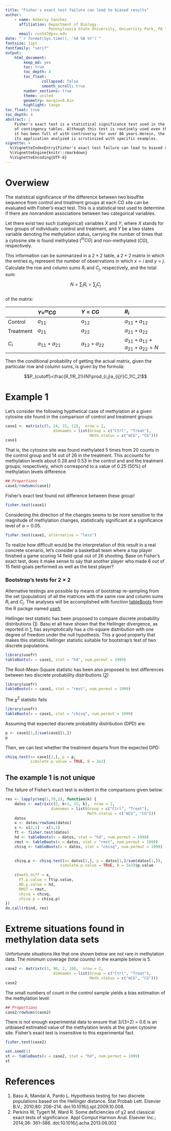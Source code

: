 ```yaml
---
title: "Fisher's exact test failure can lead to biased results"
author: 
    - name: Robersy Sanchez
      affiliation: Department of Biology.
                   Pennsylvania State University, University Park, PA 16802
      email: rus547@psu.edu
date: "`r format(Sys.time(), '%d %B %Y')`"
fontsize: 11pt
fontfamily: "serif"
output:
    html_document:
        keep_md: yes
        toc: true
        toc_depth: 4
        toc_float: 
                collapsed: false
                smooth_scroll: true
        number_sections: true
        theme: united 
        geometry: margin=0.8in
        highlight: tango
toc_float: true
toc_depth: 4
abstract: |
    Fisher's exact test is a statistical significance test used in the analysis
    of contingency tables. Although this test is routinely used even though,
    it has been full of with controversy for over 80 years.Herein, the case of 
    its application analyzed is scrutinized with specific examples.
vignette: >
  %\VignetteIndexEntry{Fisher's exact test failure can lead to biased results}
  %\VignetteEngine{knitr::rmarkdown}
  %\VignetteEncoding{UTF-8}
---
```


# Overwiew


The statistical significance of the difference between two bisulfite sequence
from control and treatment groups at each CG site can be evaluated with Fisher's
exact test. This is a statistical test used to determine if there are nonrandom
associations between two categorical variables.

Let there exist two such (categorical) variables $X$ and $Y$, where $X$ stands
for two groups of individuals: control and treatment, and $Y$ be a two states
variable denoting the methylation status, carrying the number of times that a
cytosine site is found methylated ($^{m}CG$) and non-methylated ($CG$),
respectively.

This information can be summarized in a $2 \times 2$ table, a $2 \times 2$
matrix in which the entries $a_{ij}$ represent the number of observations in
which $x=i$ and $y=j$. Calculate the row and column sums $R_i$ and $C_j$,
respectively, and the total sum:
  
$$N=\sum_iR_i=\sum_jC_j$$  
of the matrix:

|           | $Y = ^mCG$       | $Y = CG$         | $R_i$            |
|:----------|:-----------------|:-----------------|:-----------------|
| Control   | $a_{11}$         | $a_12$           | $a_{11}+a_{12}$  |
| Treatment | $a_{21}$         | $a_22$           | $a_{21}+a_{22}$  |
| $C_i$     | $a_{11}+a_{21}$  | $a_{12}+a_{22}$  | $a_{11}+a_{12}+a_{21}+a_{22} = N$ |

Then the conditional probability of getting the actual matrix, given the
particular row and column sums, is given by the formula:

$$P_{cutoff}=\frac{R_1!R_2!}{N!\prod_{i,j}a_{ij}!}C_1!C_2!$$

# Example 1

Let's consider the following hypthetical case of methylation at a given cytosine
site found in the comparison of control and treatment groups:
```r
case1 <- matrix(c(5, 14, 15, 12),  nrow = 2, 
                     dimnames = list(Group = c("Ctrl", "Treat"),
                                     Meth.status = c("mCG", "CG")))
case1
```

That is, the cytosine site was found methylated 5 times from 20 counts in the
control group and 14 out of 26 in the treatment. This accounts for methylation
levels about 0.28 and 0.53 in the control and and the treatment groups,
respectively, which correspond to a value of 0.25 (50%) of methylation levels 
difference.
```r
## Proportions
case1/rowSums(case1)
```

Fisher's exact test found not difference between these group!
```r
fisher.test(case1)
```

Considering the direction of the changes seems to be more sensitive to the
magnitude of methylation changes, statistically significant
at a significance level of $\alpha = 0.05$.
```r
fisher.test(case1, alternative = "less")
```


To realize how difficult would be the interpretation of this result in a real
concrete scenario, let's consider a basketball team where a top player finished
a game scoring 14 field-goal out of 26 shooting. Base on Fisher's exact test,
does it make sense to say that another player who made 6 out of 15 field-goals
performed as well as the best player?


### Bootstrap's tests for $2 \times 2$

Alternative testings are possible by means of bootstrap re-sampling from the set
(population) of all the matrices with the same row and column sums $R_i$ and
$C_j$. The analyses will be accomplished with function
[tableBoots](https://rdrr.io/github/genomaths/usefr/man/tableBoots.html) from
the R packge named [usefr](https://github.com/genomaths/usefr).

Hellinger test statistic has been proposed to compare discrete probability 
distributions ([1](#1)). Basu et all have shown that the Hellinger divergence,
as reported in [1](#1), has asymptotically has a chi-square distribution with
one degree of freedom under the null hypothesis. This a good property that makes
this statistic Hellinger statistic suitable for bootstrap's test of two discrete
populations. 
```r
library(usefr)
tableBoots(x = case1, stat = "hd", num.permut = 1999)
```


The Root-Mean-Square statistic has been also proposed to test differences 
between two discrete probability distributions ([2](#2))

```r
library(usefr)
tableBoots(x = case1, stat = "rmst", num.permut = 1999)

```


The $\chi^2$ statistic fails
```r
library(usefr)
tableBoots(x = case1, stat = "chisq", num.permut = 1999)
```

Assuming that expected discrete probability distribution (DPD) are:
```r
p <- case1[1,]/sum(case1[1,])
p
```

Then, we can test whether the treatment departs from the expected DPD:
```r
chisq.test(x= case1[2,], p = p, 
           simulate.p.value = TRUE, B = 2e3)
```


## The example 1 is not unique

The failure of Fisher's exact test is evident in the comparisons given below:
```r
res <- lapply(seq(1,78,1), function(k) {
    datos <- matrix(c(5, k+1, 15, k),  nrow = 2,
                    dimnames = list(Group = c("Ctrl", "Treat"),
                                    Meth.status = c("mCG", "CG")))
    datos
    x <- datos/rowSums(datos)
    x <- x[2,1] - x[1,1]
    ft <- fisher.test(datos)
    hd <- tableBoots(x = datos, stat = "hd", num.permut = 1999)
    rmst <- tableBoots(x = datos, stat = "rmst", num.permut = 1999)
    chisq <- tableBoots(x = datos, stat = "chisq", num.permut = 1999)

    
    chisq.p <- chisq.test(x= datos[2,], p = datos[1,]/sum(datos[1,]), 
                        simulate.p.value = TRUE, B = 2e3)$p.value
    
    c(meth.diff = x, 
      FT.p.value = ft$p.value,
      HD.p.value = hd,
      RMST = rmst,
      chisq = chisq,
      chisq.p = chisq.p)
})
do.call(rbind, res)
```

# Extreme situations found in methylation data sets

Unfortunate situations like that one shown below are not rare in methylation data.
The minimum coverage (total counts) in the example below is 5.
```r
case2 <- matrix(c(3, 90, 2, 10),  nrow = 2, 
                     dimnames = list(Group = c("Ctrl", "Treat"),
                                     Meth.status = c("mCG", "CG")))
case2
```

The small numbers of count in the control sample yields a bias estimation of the
methylation level:

```r
## Proportions
case2/rowSums(case2)
```

There is not enough experimental data to ensure that 3/(3+2) = 0.6 is an
unbiased estimated value of the methylation levels at the given cytosine site.
Fisher's exact test is insensitive to this experimental fact.

```r
fisher.test(case2)
```


```r
set.seed(1)
st <- tableBoots(x = case2, stat = "hd", num.permut = 1999)
st
```



# References
1. <a name="1"></a> Basu A, Mandal A, Pardo L. Hypothesis testing for two
discrete populations based on the Hellinger distance. Stat Probab Lett. Elsevier
B.V.; 2010;80: 206–214. doi:10.1016/j.spl.2009.10.008.
2. <a name="2"></a> Perkins W, Tygert M, Ward R. Some deficiencies of χ2 and
classical exact tests of significance. Appl Comput Harmon Anal. Elsevier Inc.;
2014;36: 361–386. doi:10.1016/j.acha.2013.06.002

